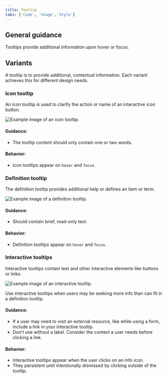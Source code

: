 ```yaml
---
title: Tooltip
tabs: ['Code', 'Usage','Style']
---
```

## General guidance

Tooltips provide additional information upon hover or focus.

## Variants

A tooltip is to provide additional, contextual information. Each variant achieves this for different design needs.

### Icon tooltip

An icon tooltip is used to clarify the action or name of an interactive icon button.

<ImageComponent cols="8"  caption="Icon tooltip used to clarify the action or name of an interactive icon button.">

![Example image of an icon tooltip.](images/tooltip-usage-1.png)

</ImageComponent>

#### Guidance:

* The tooltip content should only contain one or two words.

#### Behavior:

* Icon tooltips appear on `hover` and `focus`.

### Definition tooltip

The definition tooltip provides additional help or defines an item or term. 

<ImageComponent cols="8"  caption="Definition tooltip used to define a Form label.">

![Example image of a definition tooltip.](images/tooltip-usage-2.png)

</ImageComponent>

#### Guidance:

* Should contain brief, read-only text.

#### Behavior:

* Definition tooltips appear on `hover` and `focus`.


### Interactive tooltips

Interactive tooltips contain text and other interactive elements like buttons or links.

<ImageComponent cols="8"  caption="Example of an interactive tooltip.">

![Example image of an interactive tooltip.](images/tooltip-usage-3.png)

</ImageComponent>

Use interactive tooltips when users may be seeking more info than can fit in a definition tooltip.

#### Guidance:

* If a user may need to visit an external resource, like while using a form, include a link in your interactive tooltip.
* Don't use without a label. Consider the context a user needs before clicking a link.

#### Behavior:

* Interactive tooltips appear when the user clicks on an info icon. 
* They persistent until intentionally dismissed by clicking outside of the tooltip.






